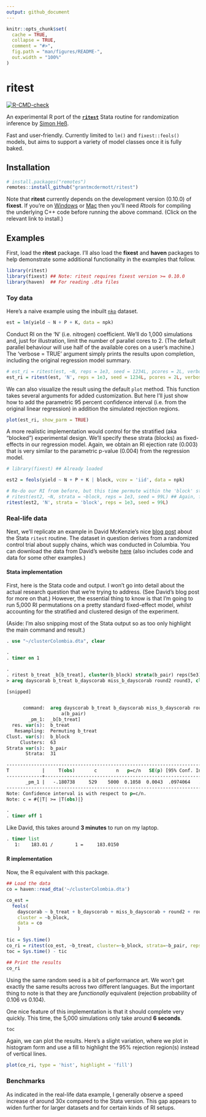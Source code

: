 ```yaml
---
output: github_document
---
```


<!-- README.md is generated from README.Rmd. Please edit that file -->

```r
knitr::opts_chunk$set(
  cache = TRUE,
  collapse = TRUE,
  comment = "#>",
  fig.path = "man/figures/README-",
  out.width = "100%"
)
```

# ritest

<!-- badges: start -->
[![R-CMD-check](https://github.com/grantmcdermott/ritest/workflows/R-CMD-check/badge.svg)](https://github.com/grantmcdermott/ritest/actions)
<!-- badges: end -->

An experimental R port of the **[`ritest`](https://github.com/simonheb)** Stata 
routine for randomization inference by [Simon Heß](https://github.com/simonheb). 

Fast and user-friendly. Currently limited to `lm()` and `fixest::feols()` 
models, but aims to support a variety of model classes once it is fully baked.

## Installation

``` r
# install.packages("remotes")
remotes::install_github("grantmcdermott/ritest")
```

Note that **ritest** currently depends on the development version (0.10.0) of
**fixest**. If you're on 
[Windows](https://cran.r-project.org/bin/windows/Rtools/) or 
[Mac](https://github.com/rmacoslib/r-macos-rtools#how-do-i-use-the-installer) 
then you'll need _Rtools_ for compiling the underlying C++ code before running
the above command. (Click on the relevant link to install.)

## Examples

First, load the **ritest** package. 
I'll also load the **fixest** and **haven** packages to help demonstrate some
additional functionality in the examples that follow.

```r
library(ritest)
library(fixest) ## Note: ritest requires fixest version >= 0.10.0
library(haven)  ## For reading .dta files
```

### Toy data

Here's a naive example using the inbuilt
[`nkp`](https://vincentarelbundock.github.io/Rdatasets/doc/MASS/npk.html) 
dataset.

```r
est = lm(yield ~ N + P + K, data = npk)
```

Conduct RI on the 'N' (i.e. nitrogen) coefficient. We'll do 1,000 simulations
and, just for illustration, limit the number of parallel cores to 2. 
(The default parallel behaviour will use half of the available cores on a user's
machine.) 
The 'verbose = TRUE' argument simply prints the results upon completion,
including the original regression model summary.

```r
# est_ri = ritest(est, ~N, reps = 1e3, seed = 1234L, pcores = 2L, verbose = TRUE) ## Formulas work too
est_ri = ritest(est, 'N', reps = 1e3, seed = 1234L, pcores = 2L, verbose = TRUE)
```

We can also visualize the result using the default `plot` method. This function 
takes several arguments for added customization. But here I'll just show how to
add the parametric 95 percent confidence interval (i.e. from the original linear 
regression) in addition the simulated rejection regions.

```r
plot(est_ri, show_parm = TRUE)
```

A more realistic implementation would control for the stratified (aka "blocked")
experimental design. We'll specify these strata (blocks) as fixed-effects in 
our regression model. Again, we obtain an RI ejection rate (0.003) that is very 
similar to the parametric p-value (0.004) from the regression model.

```r
# library(fixest) ## Already loaded

est2 = feols(yield ~ N + P + K | block, vcov = 'iid', data = npk)

# Re-do our RI from before, but this time permute within the 'block' strata.
# ritest(est2, ~N, strata = ~block, reps = 1e3, seed = 99L) ## Again, formulas work
ritest(est2, 'N', strata = 'block', reps = 1e3, seed = 99L)
```

### Real-life data

Next, we'll replicate an example in David McKenzie's nice 
[blog post](https://blogs.worldbank.org/impactevaluations/finally-way-do-easy-randomization-inference-stata)
about the Stata `ritest` routine. The dataset in question derives from a 
randomized control trial about supply chains, which was conducted in Columbia. 
You can download the data from David's website 
[here](https://drive.google.com/open?id=0B9C9RwWKZrUNazdyVXFkSTlTNGc) (also 
includes code and data for some other examples.)

#### Stata implementation

First, here is the Stata code and output. I won't go into detail about the 
actual research question that we're trying to address. (See David's blog post 
for more on that.) However, the essential thing to know is that I'm going to run 
5,000 RI permutations on a pretty standard fixed-effect model, _whilst_ 
accounting for the stratified and clustered design of the experiment. 

(Aside: I'm also snipping most of the Stata output so as too only highlight the 
main command and result.)

```stata
. use "~/clusterColombia.dta", clear

. 
. timer on 1

. 
. ritest b_treat _b[b_treat], cluster(b_block) strata(b_pair) reps(5e3) seed(546): ///
> areg dayscorab b_treat b_dayscorab miss_b_dayscorab round2 round3, cluster(b_block) a(b_pair)

[snipped]


      command:  areg dayscorab b_treat b_dayscorab miss_b_dayscorab round2 round3, cluster(b_block)
                    a(b_pair)
        _pm_1:  _b[b_treat]
  res. var(s):  b_treat
   Resampling:  Permuting b_treat
Clust. var(s):  b_block
     Clusters:  63
Strata var(s):  b_pair
       Strata:  31

------------------------------------------------------------------------------
T            |     T(obs)       c       n   p=c/n   SE(p) [95% Conf. Interval]
-------------+----------------------------------------------------------------
       _pm_1 |   -.180738     529    5000  0.1058  0.0043  .0974064   .1146569
------------------------------------------------------------------------------
Note: Confidence interval is with respect to p=c/n.
Note: c = #{|T| >= |T(obs)|}

. 
. timer off 1

```

Like David, this takes around **3 minutes** to run on my laptop.

```stata
. timer list
   1:    183.01 /        1 =     183.0150
```

#### R implementation

Now, the R equivalent with this package.

```r
## Load the data
co = haven::read_dta('~/clusterColombia.dta')

co_est = 
  feols(
    dayscorab ~ b_treat + b_dayscorab + miss_b_dayscorab + round2 + round3 | b_pair, 
    cluster = ~b_block,        
    data = co
    )

tic = Sys.time()
co_ri = ritest(co_est, ~b_treat, cluster=~b_block, strata=~b_pair, reps=5e3, seed=546L)
toc = Sys.time() - tic

## Print the results
co_ri
```

Using the same random seed is a bit of performance art. We won't get exactly
the same results across two different languages. But the important thing to note 
is that they are _functionally_ equivalent (rejection probability of 0.106 vs
0.104).

One nice feature of this implementation is that it should complete very quickly. 
This time, the 5,000 simulations only take around **6 seconds**.

```r
toc
```

Again, we can plot the results. Here's a slight variation, where we plot in
histogram form and use a fill to highlight the 95% rejection region(s) instead
of vertical lines.

```r
plot(co_ri, type = 'hist', highlight = 'fill')
```


### Benchmarks

As indicated in the real-life data example, I generally observe a speed increase
of around 30x compared to the Stata version. This gap appears to widen further
for larger datasets and for certain kinds of RI setups.
